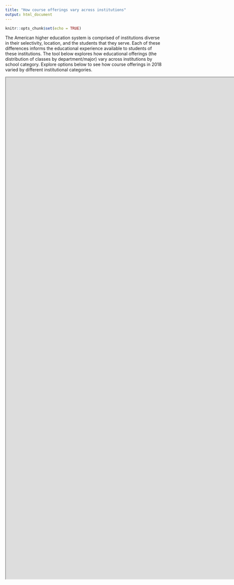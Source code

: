 ```yaml
---
title: "How course offerings vary across institutions"
output: html_document
---
```


```r
knitr::opts_chunk$set(echo = TRUE)
```

The American higher education system is comprised of institutions diverse in their selectivity, location, and the students that they serve. Each of these differences informs the educational experience available to students of these institutions. The tool below explores how educational offerings (the distribution of classes by department/major) vary across institutions by school category. Explore options below to see how course offerings in 2018 varied by different institutional categories.


<iframe width='1600px' height='1600px' src='https://jdlight.shinyapps.io/static_course_counts/' >
</iframe>

